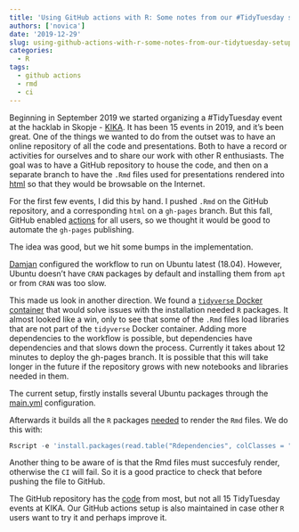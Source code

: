 ```yaml
---
title: 'Using GitHub actions with R: Some notes from our #TidyTuesday setup'
authors: ['novica']
date: '2019-12-29'
slug: using-github-actions-with-r-some-notes-from-our-tidytuesday-setup
categories:
  - R
tags:
  - github actions
  - rmd
  - ci
---
```


Beginning in September 2019 we started organizing a #TidyTuesday event at the hacklab in Skopje - [KIKA](https://kika.spodeli.org/). It has been 15 events in 2019, and it's been great. One of the things we wanted to do from the outset was to have an online repository of all the code and presentations. Both to have a record or activities for ourselves and to share our work with other R enthusiasts. The goal was to have a GitHub repository to house the code, and then on a separate branch to have the `.Rmd` files used for presentations rendered into [html](https://discindo.github.io/TidyTuesdayAtKIKA/) so that they would be browsable on the Internet.

For the first few events, I did this by hand. I pushed `.Rmd` on the GitHub repository, and a corresponding `html` on a `gh-pages` branch. But this fall, GitHub enabled [actions](https://github.com/features/actions) for all users, so we thought it would be good to automate the `gh-pages` publishing.

The idea was good, but we hit some bumps in the implementation.

[Damjan](https://damjan.softver.org.mk/) configured the workflow to run on Ubuntu latest (18.04). However, Ubuntu doesn't have `CRAN` packages by default and installing them from `apt` or from `CRAN` was too slow. 

This made us look in another direction. We found a [`tidyverse` Docker container](https://hub.docker.com/r/rocker/tidyverse/) that would solve issues with the installation needed `R` packages. It almost looked like a win, only to see that some of the `.Rmd` files load libraries that are not part of the `tidyverse` Docker container. Adding more dependencies to the workflow is possible, but dependencies have dependencies and that slows down the process. Currently it takes about 12 minutes to deploy the gh-pages branch. It is possible that this will take longer in the future if the repository grows with new notebooks and libraries needed in them.

The current setup, firstly installs several Ubuntu packages through the [main.yml](https://github.com/discindo/TidyTuesdayAtKIKA/blob/master/.github/workflows/main.yml) configuration.

Afterwards it builds all the `R` packages [needed](https://github.com/discindo/TidyTuesdayAtKIKA/blob/master/Rdependencies) to render the `Rmd` files. We do this with:

```r
Rscript -e 'install.packages(read.table("Rdependencies", colClasses = "character")[,1])'
```

Another thing to be aware of is that the Rmd files must succesfuly render, otherwise the `CI` will fail. So it is a good practice to check that before pushing the file to GitHub.

The GitHub repository has the [code](https://github.com/discindo/TidyTuesdayAtKIKA) from most, but not all 15 TidyTuesday events at KIKA. Our GitHub actions setup is also maintained in case other `R` users want to try it and perhaps improve it.
